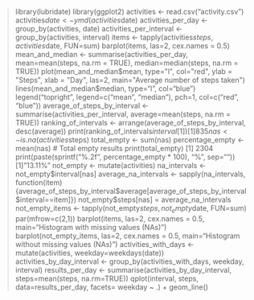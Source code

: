 > library(lubridate)
> library(ggplot2)
> activities <- read.csv("activity.csv")
> activities$date <- ymd(activities$date)
> activities_per_day <- group_by(activities, date)
> activities_per_interval <- group_by(activities, interval)
> items <- tapply(activities$steps, activities$date, FUN=sum)
> barplot(items, las=2, cex.names = 0.5)
> mean_and_median <- summarise(activities_per_day, mean=mean(steps, na.rm = TRUE), median=median(steps, na.rm = TRUE))
> plot(mean_and_median$mean, type="l", col="red", ylab = "Steps", xlab = "Day", las=2, main="Average number of steps taken")
> lines(mean_and_median$median, type="l", col="blue")
> legend("topright", legend=c("mean", "median"), pch=1, col=c("red", "blue"))
> average_of_steps_by_interval <- summarise(activities_per_interval, average=mean(steps, na.rm = TRUE))
> ranking_of_intervals <- arrange(average_of_steps_by_interval, desc(average))
> print(ranking_of_intervals$interval[1])
[1] 835
> nas <- is.na(activities$steps)
> total_empty <- sum(nas)
> percentage_empty <- mean(nas)
> # Total empty results
> print(total_empty)
[1] 2304
> print(paste(sprintf("%.2f", percentage_empty * 100), "%", sep=""))
[1] "13.11%"
> not_empty <- mutate(activities)
> na_intervals <- not_empty$interval[nas]
> average_na_intervals <- sapply(na_intervals, function(item) {average_of_steps_by_interval$average[average_of_steps_by_interval$interval==item]})
> not_empty$steps[nas] = average_na_intervals
> not_empty_items <- tapply(not_empty$steps, not_empty$date, FUN=sum)
> par(mfrow=c(2,1))
> barplot(items, las=2, cex.names = 0.5, main="Histogram with missing values (NAs)")
> barplot(not_empty_items, las=2, cex.names = 0.5, main="Histogram without missing values (NAs)")
> activities_with_days <- mutate(activities, weekday=weekdays(date))
> activities_by_day_interval <- group_by(activities_with_days, weekday, interval)
> results_per_day <- summarise(activities_by_day_interval, steps=mean(steps, na.rm=TRUE))
> qplot(interval, steps, data=results_per_day, facets= weekday ~ .) + geom_line()

